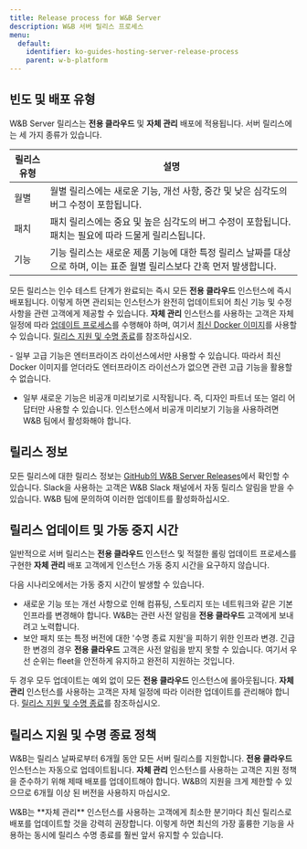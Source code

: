 ```yaml
---
title: Release process for W&B Server
description: W&B 서버 릴리스 프로세스
menu:
  default:
    identifier: ko-guides-hosting-server-release-process
    parent: w-b-platform
---
```


## 빈도 및 배포 유형
W&B Server 릴리스는 **전용 클라우드** 및 **자체 관리** 배포에 적용됩니다. 서버 릴리스에는 세 가지 종류가 있습니다.

| 릴리스 유형 | 설명 |
|--------------|-------------|
| 월별 | 월별 릴리스에는 새로운 기능, 개선 사항, 중간 및 낮은 심각도의 버그 수정이 포함됩니다. |
| 패치 | 패치 릴리스에는 중요 및 높은 심각도의 버그 수정이 포함됩니다. 패치는 필요에 따라 드물게 릴리스됩니다. |
| 기능 | 기능 릴리스는 새로운 제품 기능에 대한 특정 릴리스 날짜를 대상으로 하며, 이는 표준 월별 릴리스보다 간혹 먼저 발생합니다. |

모든 릴리스는 인수 테스트 단계가 완료되는 즉시 모든 **전용 클라우드** 인스턴스에 즉시 배포됩니다. 이렇게 하면 관리되는 인스턴스가 완전히 업데이트되어 최신 기능 및 수정 사항을 관련 고객에게 제공할 수 있습니다. **자체 관리** 인스턴스를 사용하는 고객은 자체 일정에 따라 [업데이트 프로세스](/ko/guides/hosting/hosting-options/self-managed/server-upgrade-process)를 수행해야 하며, 여기서 [최신 Docker 이미지](https://hub.docker.com/r/wandb/local)를 사용할 수 있습니다. [릴리스 지원 및 수명 종료](#release-support-and-end-of-life-policy)를 참조하십시오.

<Note>
- 일부 고급 기능은 엔터프라이즈 라이선스에서만 사용할 수 있습니다. 따라서 최신 Docker 이미지를 얻더라도 엔터프라이즈 라이선스가 없으면 관련 고급 기능을 활용할 수 없습니다.

- 일부 새로운 기능은 비공개 미리보기로 시작됩니다. 즉, 디자인 파트너 또는 얼리 어답터만 사용할 수 있습니다. 인스턴스에서 비공개 미리보기 기능을 사용하려면 W&B 팀에서 활성화해야 합니다.
</Note>

## 릴리스 정보
모든 릴리스에 대한 릴리스 정보는 [GitHub의 W&B Server Releases](https://github.com/wandb/server/releases)에서 확인할 수 있습니다. Slack을 사용하는 고객은 W&B Slack 채널에서 자동 릴리스 알림을 받을 수 있습니다. W&B 팀에 문의하여 이러한 업데이트를 활성화하십시오.

## 릴리스 업데이트 및 가동 중지 시간
일반적으로 서버 릴리스는 **전용 클라우드** 인스턴스 및 적절한 롤링 업데이트 프로세스를 구현한 **자체 관리** 배포 고객에게 인스턴스 가동 중지 시간을 요구하지 않습니다.

다음 시나리오에서는 가동 중지 시간이 발생할 수 있습니다.
* 새로운 기능 또는 개선 사항으로 인해 컴퓨팅, 스토리지 또는 네트워크와 같은 기본 인프라를 변경해야 합니다. W&B는 관련 사전 알림을 **전용 클라우드** 고객에게 보내려고 노력합니다.
* 보안 패치 또는 특정 버전에 대한 '수명 종료 지원'을 피하기 위한 인프라 변경. 긴급한 변경의 경우 **전용 클라우드** 고객은 사전 알림을 받지 못할 수 있습니다. 여기서 우선 순위는 fleet을 안전하게 유지하고 완전히 지원하는 것입니다.

두 경우 모두 업데이트는 예외 없이 모든 **전용 클라우드** 인스턴스에 롤아웃됩니다. **자체 관리** 인스턴스를 사용하는 고객은 자체 일정에 따라 이러한 업데이트를 관리해야 합니다. [릴리스 지원 및 수명 종료](#release-support-and-end-of-life-policy)를 참조하십시오.

## 릴리스 지원 및 수명 종료 정책
W&B는 릴리스 날짜로부터 6개월 동안 모든 서버 릴리스를 지원합니다. **전용 클라우드** 인스턴스는 자동으로 업데이트됩니다. **자체 관리** 인스턴스를 사용하는 고객은 지원 정책을 준수하기 위해 제때 배포를 업데이트해야 합니다. W&B의 지원을 크게 제한할 수 있으므로 6개월 이상 된 버전을 사용하지 마십시오.

<Note>
W&B는 **자체 관리** 인스턴스를 사용하는 고객에게 최소한 분기마다 최신 릴리스로 배포를 업데이트할 것을 강력히 권장합니다. 이렇게 하면 최신의 가장 훌륭한 기능을 사용하는 동시에 릴리스 수명 종료를 훨씬 앞서 유지할 수 있습니다.
</Note>
